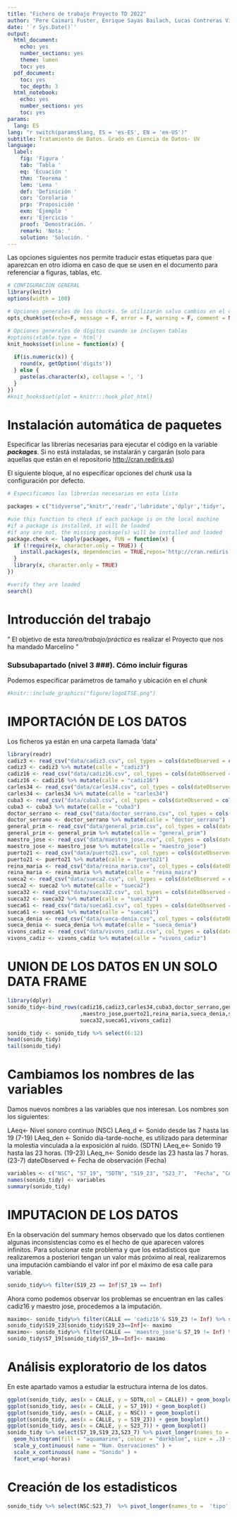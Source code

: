 ```yaml
---
title: "Fichero de trabajo Proyecto TD 2022"
author: "Pere Caimari Fuster, Enrique Sayas Bailach, Lucas Contreras Vilar, Diego Martin Soler, Pablo Gómez Martínez, Natalia Pons Valdelvira"
date: '`r Sys.Date()`'
output:
  html_document:
    echo: yes
    number_sections: yes
    theme: lumen
    toc: yes
  pdf_document:
    toc: yes
    toc_depth: 3
  html_notebook:
    echo: yes
    number_sections: yes
    toc: yes
params:
  lang: ES
lang: "r switch(params$lang, ES = 'es-ES', EN = 'en-US')"
subtitle: Tratamiento de Datos. Grado en Ciencia de Datos- UV
language:
  label:
    fig: 'Figura '
    tab: 'Tabla '
    eq: 'Ecuación '
    thm: 'Teorema '
    lem: 'Lema '
    def: 'Definición '
    cor: 'Corolario '
    prp: 'Proposición '
    exm: 'Ejemplo '
    exr: 'Ejercicio '
    proof: 'Demostración. '
    remark: 'Nota: '
    solution: 'Solución. '
---
```



Las opciones siguientes nos permite traducir estas etiquetas para que aparezcan en otro idioma en caso de que se usen en el documento para referenciar a figuras, tablas, etc.


```r


# CONFIGURACIÓN GENERAL
library(knitr)
options(width = 100)

# Opciones generales de los chucks. Se utilizarán salvo cambios en el chunk
opts_chunk$set(echo=F, message = F, error = F, warning = F, comment = NA, fig.align = 'center', dpi = 200, tidy = F, cache.path = '.cache/', fig.path = './figura/')

# Opciones generales de dígitos cuando se incluyen tablas
#options(xtable.type = 'html')
knit_hooks$set(inline = function(x) {
  
  if(is.numeric(x)) {
    round(x, getOption('digits'))
  } else {
    paste(as.character(x), collapse = ', ')
  }
})
#knit_hooks$set(plot = knitr:::hook_plot_html)
```

# Instalación automática de paquetes

Especificar las librerías necesarias para ejecutar el código en la variable ***packages***. Si no está instaladas, se instalarán y cargarán (solo para aquellas que están en el repositorio <http://cran.rediris.es>)

El siguiente bloque, al no especificar opciones del *chunk* usa la configuración por defecto.

```r

# Especificamos las librerías necesarias en esta lista

packages = c("tidyverse","knitr",'readr','lubridate','dplyr','tidyr', 'ggplot2')

#use this function to check if each package is on the local machine
#if a package is installed, it will be loaded
#if any are not, the missing package(s) will be installed and loaded
package.check <- lapply(packages, FUN = function(x) {
  if (!require(x, character.only = TRUE)) {
    install.packages(x, dependencies = TRUE,repos='http://cran.rediris.es')
  }
  library(x, character.only = TRUE)
})

#verify they are loaded
search()

```


# Introducción del trabajo


" El objetivo de esta *tarea/trabajo/práctica* es realizar el Proyecto que nos ha mandado Marcelino "

### Subsubapartado  (nivel 3 \#\#\#). Cómo incluir figuras

Podemos especificar parámetros de tamaño y ubicación en el *chunk*

```r
#knitr::include_graphics("figure/logoETSE.png")
```


# IMPORTACIÓN DE LOS DATOS

Los ficheros ya están en una carpeta llamada 'data'



```r
library(readr)
cadiz3 <- read_csv("data/cadiz3.csv", col_types = cols(dateObserved = col_date(format = "%Y-%m-%d")))
cadiz3 <- cadiz3 %>% mutate(calle = "cadiz3")
cadiz16 <- read_csv("data/cadiz16.csv", col_types = cols(dateObserved = col_date(format = "%Y-%m-%d")))
cadiz16 <- cadiz16 %>% mutate(calle = "cadiz16")
carles34 <- read_csv("data/carles34.csv", col_types = cols(dateObserved = col_date(format = "%Y-%m-%d")))
carles34 <- carles34 %>% mutate(calle = "carles34")
cuba3 <- read_csv("data/cuba3.csv", col_types = cols(dateObserved = col_date(format = "%Y-%m-%d")))
cuba3 <- cuba3 %>% mutate(calle = "cuba3")
doctor_serrano <- read_csv("data/doctor_serrano.csv", col_types = cols(dateObserved = col_date(format = "%Y-%m-%d")))
doctor_serrano <- doctor_serrano %>% mutate(calle = "doctor_serrano")
general_prim <- read_csv("data/general_prim.csv", col_types = cols(dateObserved = col_date(format = "%Y-%m-%d")))
general_prim <- general_prim %>% mutate(calle = "general_prim")
maestro_jose <- read_csv("data/maestro_jose.csv", col_types = cols(dateObserved = col_date(format = "%Y-%m-%d")))
maestro_jose <- maestro_jose %>% mutate(calle = "maestro_jose")
puerto21 <- read_csv("data/puerto21.csv", col_types = cols(dateObserved = col_date(format = "%Y-%m-%d")))
puerto21 <- puerto21 %>% mutate(calle = "puerto21")
reina_maria <- read_csv("data/reina_maria.csv", col_types = cols(dateObserved = col_date(format = "%Y-%m-%d")))
reina_maria <- reina_maria %>% mutate(calle = "reina_maira")
sueca2 <- read_csv("data/sueca2.csv", col_types = cols(dateObserved = col_date(format = "%Y-%m-%d")))
sueca2 <- sueca2 %>% mutate(calle = "sueca2")
sueca32 <- read_csv("data/sueca32.csv", col_types = cols(dateObserved = col_date(format = "%Y-%m-%d")))
sueca32 <- sueca32 %>% mutate(calle = "sueca32")
sueca61 <- read_csv("data/sueca61.csv", col_types = cols(dateObserved = col_date(format = "%Y-%m-%d")))
sueca61 <- sueca61 %>% mutate(calle = "sueca61")
sueca_denia <- read_csv("data/sueca-denia.csv", col_types = cols(dateObserved = col_date(format = "%Y-%m-%d")))
sueca_denia <- sueca_denia %>% mutate(calle = "sueca_denia")
vivons_cadiz <- read_csv("data/vivons_cadiz.csv", col_types = cols(dateObserved = col_date(format = "%Y-%m-%d")))
vivons_cadiz <- vivons_cadiz %>% mutate(calle = "vivons_cadiz")


```

# UNION DE LOS DATOS EN UN SOLO DATA FRAME

```r
library(dplyr)
sonido_tidy<-bind_rows(cadiz16,cadiz3,carles34,cuba3,doctor_serrano,general_prim
                       ,maestro_jose,puerto21,reina_maria,sueca_denia,sueca2,
                       sueca32,sueca61,vivons_cadiz)

sonido_tidy <- sonido_tidy %>% select(6:12)
head(sonido_tidy)
tail(sonido_tidy)
```


# Cambiamos los nombres de las variables

Damos nuevos nombres a las variables que nos interesan. Los nombres son los siguientes:

LAeq<- Nivel sonoro continuo (NSC)
LAeq_d <- Sonido desde las 7 hasta las 19 (7-19)
LAeq_den <- Sonido día-tarde-noche, es utilizado para determinar la molestia vinculada a la exposición al ruido. (SDTN)
LAeq_e<- Sonido 19 hasta las 23 horas. (19-23)
LAeq_n<- Sonido desde las 23 hasta las 7 horas. (23-7)
dateObserved <- Fecha de observación (Fecha)


```r
variables <- c("NSC", "S7_19", "SDTN", "S19_23", "S23_7",  "Fecha", "CALLE")
names(sonido_tidy) <- variables
summary(sonido_tidy)
```
# IMPUTACION DE LOS DATOS

En la observación del summary hemos observado que los datos contienen algunas inconsistencias como es el hecho de que aparecen valores infinitos. Para solucionar este problema y que los estadísticos que realizaremos a posteriori tengan un valor más próximo al real, realizaremos una imputación cambiando el valor inf por el máximo de esa calle para variable.

```r
sonido_tidy%>% filter(S19_23 == Inf|S7_19 == Inf) 
```

Ahora como podemos observar los problemas se encuentran en las calles cadiz16 y maestro jose, procedemos a la imputación.

```r
maximo<- sonido_tidy%>% filter(CALLE == 'cadiz16'& S19_23 != Inf) %>% select(S19_23) %>% max()
sonido_tidy$S19_23[sonido_tidy$S19_23==Inf]<- maximo
maximo<- sonido_tidy%>% filter(CALLE == 'maestro_jose'& S7_19 != Inf) %>% select(S7_19) %>% max()
sonido_tidy$S7_19[sonido_tidy$S7_19==Inf]<- maximo
```

# Análisis exploratorio de los datos

En este apartado vamos a estudiar la estructura interna de los datos.

```r
ggplot(sonido_tidy, aes(x = CALLE, y = SDTN,col = CALLE)) + geom_boxplot()
ggplot(sonido_tidy, aes(x = CALLE, y = S7_19)) + geom_boxplot()
ggplot(sonido_tidy, aes(x = CALLE, y = NSC)) + geom_boxplot()
ggplot(sonido_tidy, aes(x = CALLE, y = S19_23)) + geom_boxplot()
ggplot(sonido_tidy, aes(x = CALLE, y = S23_7)) + geom_boxplot()
sonido_tidy %>% select(S7_19,S19_23,S23_7) %>% pivot_longer(names_to = 'horas', values_to = 'sonido',S7_19:S23_7) %>% group_by(horas) %>%  ggplot(aes(x = sonido)) +
  geom_histogram(fill = "aquamarine", colour = "darkblue", size = .3) +
  scale_y_continuous( name = "Num. Oservaciones" ) +
  scale_x_continuous( name = "Sonido" ) +
  facet_wrap(~horas)
```

# Creación de los estadisticos 

```r
sonido_tidy %>% select(NSC:S23_7)  %>% pivot_longer(names_to =  'tipo',values_to= 'sonido',NSC:S23_7) %>% group_by(tipo) %>% summarise_at(vars(sonido),list(min=min, max=max, med=mean , mediana=median,sd=sd))
```

